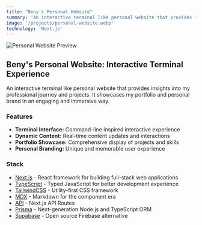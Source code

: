 ```yaml
---
title: "Beny's Personal Website"
summary: 'An interactive terminal like personal website that provides insights into my professional journey and projects. It showcases my portfolio and personal brand in an engaging and immersive way.'
image: '/projects/personal-website.webp'
technology: 'Next.js'
---
```


![Personal Website Preview](/projects/personal-website.webp)

## Beny's Personal Website: Interactive Terminal Experience

An interactive terminal like personal website that provides insights into my professional journey and projects. It showcases my portfolio and personal brand in an engaging and immersive way.

### Features

- **Terminal Interface:** Command-line inspired interactive experience
- **Dynamic Content:** Real-time content updates and interactions
- **Portfolio Showcase:** Comprehensive display of projects and skills
- **Personal Branding:** Unique and memorable user experience

### Stack

- [Next.js](https://nextjs.org) - React framework for building full-stack web applications
- [TypeScript](https://www.typescriptlang.org) - Typed JavaScript for better development experience
- [TailwindCSS](https://tailwindcss.com) - Utility-first CSS framework
- [MDX](https://mdxjs.com) - Markdown for the component era
- [API](https://nextjs.org/docs/api-routes/introduction) - Next.js API Routes
- [Prisma](https://www.prisma.io) - Next-generation Node.js and TypeScript ORM
- [Supabase](https://supabase.com) - Open source Firebase alternative
